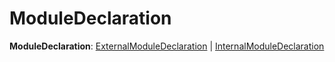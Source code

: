 
# ModuleDeclaration

 **ModuleDeclaration**: [ExternalModuleDeclaration](../ModulesSdkTypes/types/types.ModulesSdkTypes.ExternalModuleDeclaration.mdx) \| [InternalModuleDeclaration](../ModulesSdkTypes/types/types.ModulesSdkTypes.InternalModuleDeclaration.mdx)
